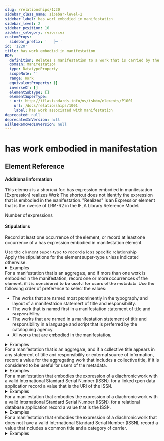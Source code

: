 ```yaml
---
slug: /relationships/1220
sidebar_class_name: sidebar-level-2
sidebar_label: has work embodied in manifestation
sidebar_level: 2
sidebar_position: 16
sidebar_category: resources
customProps:
  sidebar_prefix: '   ├─ '
id: '1220'
title: has work embodied in manifestation
RDF:
  definition: Relates a manifestation to a work that is carried by the manifestation.
  domain: Manifestation
  type: DatatypeProperty
  scopeNote: ''
  range: Work
  equivalentProperty: []
  inverseOf: []
  elementSubType: []
  elementSuperType:
  - uri: http://iflastandards.info/ns/isbdm/elements/P1001
    url: /docs/relationships/1001
    label: has work associated with manifestation
deprecated: null
deprecatedInVersion: null
willBeRemovedInVersion: null
---
```

# has work embodied in manifestation

## Element Reference
<ElementReference frontMatter={frontMatter} />

#### Additional information

<div className="guid">
This element is a shortcut for:
has expression embodied in manifestation [Expression] realizes Work
The shortcut does not identify the expression that is embodied in the manifestation. "Realizes" is an Expression element that is the inverse of LRM-R2 in the <InLink href="https://repository.ifla.org/handle/20.500.14598/40.2">IFLA Library Reference Model</InLink>.
</div>

<SeeAlso><InLink href="/docs/assess#p011">Number of expressions</InLink></SeeAlso>

#### Stipulations

<div className="stip">
  <Mandatory />
  
  Record at least one occurrence of the element, or record at least one occurrence of a <InLink href="/docs/relationships/1012">has expression embodied in manifestation</InLink> element.
</div>

<div className="stip">
  Use the element super-type to record a less specific relationship.
</div>

<div className="stip">
  Apply the stipulations for the element super-type unless indicated otherwise.
  
  <details>
  <summary>Examples</summary>
  
  | Property | Value |
  |:---------|:------|
  | has work embodied in manifestation | "束漫,1971-.图书馆阅读障碍症人群服务研究" |
  
  *[Full example: <InLink href="/docs/fullex/fx057">图书馆阅读障碍症人群服务研究 (2019; 图家图书馆出版社; 册)</InLink>.]*
  <hr />
  
  | Property | Value |
  |:---------|:------|
  | has work embodied in manifestation | "National Galleries of Scotland. Bridget Riley" |
  
  *[Full example: <InLink href="/docs/fullex/fx054">Bridget Riley (2019; National Galleries of Scotland; sheet)</InLink>.]*
  <hr />
  
  | Property | Value |
  |:---------|:------|
  | has work embodied in manifestation | "كليلة ودمنة (ابن المقفع، عبد الله، 720؟-756؟)" |
  
  *[Full example: <InLink href="/docs/fullex/fx024">كليلة ودمنة (1973؛ الشركة الوطنية للنشر والتوزيع؛ مجلد؛ غلاف مقوى)</InLink>.]*
  </details>
</div>

<div className="stip">
  For a manifestation that is an aggregate, and if more than one work is embodied in the manifestation, record one or more occurrences of the element, if it is considered to be useful for users of the metadata. Use the following order of preference to select the values:
  
  - The works that are named most prominently in the typography and layout of a manifestation statement of title and responsibility.
  - The work that is named first in a manifestation statement of title and responsibility.
  - The works that are named in a manifestation statement of title and responsibility in a language and script that is preferred by the cataloguing agency.
  - All works that are embodied in the manifestation.
  
  <details>
  <summary>Examples</summary>
  
  | Property | Value |
  |:---------|:------|
  | has work embodied in manifestation | http://viaf.org/viaf/720154801932256310009 |
  
  *[Full example: <InLink href="/docs/fullex/fx036">Secret library (2016; Michael O’Mara Books Limited; volume; case binding)</InLink>. This is the more prominent work in an augmented expression aggregate.]*
  </details>
</div>

<div className="stip">
  For a manifestation that is an aggregate, and if a collective title appears in any statement of title and responsibility or external source of information, record a value for the aggregating work that includes a collective title, if it is considered to be useful for users of the metadata.
  
  <details>
  <summary>Examples</summary>
  
  | Property | Value |
  |:---------|:------|
  | has work embodied in manifestation | "Hamilton, Gill. Open licensing for cultural heritage" |
  
  *[Full example: <InLink href="/docs/fullex/fx002">Open licensing for cultural heritage (2017; Facet Publishing; volume; perfect binding)</InLink>.]*
  <hr />
  
  | Property | Value |
  |:---------|:------|
  | has work embodied in manifestation | "كليلة ودمنة (بن المقفع، عبد الله)" |
  
  *[Full example: <InLink href="/docs/fullex/fx024">كليلة ودمنة (1973؛ الشركة الوطنية للنشر والتوزيع؛ مجلد؛ غلاف مقوى)</InLink>. The value is an authorized access point of an "anonymous classic".]*
  </details>
</div>

<div className="stip">
  For a manifestation that embodies the expression of a diachronic work with a valid International Standard Serial Number (ISSN), for a <span class="thatem">linked open data</span> application record a value that is the URI of the ISSN.
  
  <details>
  <summary>Examples</summary>
  
  | Property | Value |
  |:---------|:------|
  | has work embodied in manifestation | https://portal.issn.org/resource/ISSN/2520-5404 |
  
  *[Full example: <InLink href="/docs/fullex/fx052">Journal für Facility Management (2009-; Technische Universität Wien‏; online resource)</InLink>.]*
  </details>
</div>

<div className="stip">
  For a manifestation that embodies the expression of a diachronic work with a valid International Standard Serial Number (ISSN), for a <span class="thatem">relational database</span> application record a value that is the ISSN.
  
  <details>
  <summary>Examples</summary>
  
  | Property | Value |
  |:---------|:------|
  | has work embodied in manifestation | "ISSN 2813-2696" |
  
  *[Full example: <InLink href="/docs/fullex/fx015">myScience Canada (2008-; Scimetrica; online resource)</InLink>.]*
  <hr />
  
  | Property | Value |
  |:---------|:------|
  | has work embodied in manifestation | "ISSN 2167-3241" |
  
  *[Full example: <InLink href="/docs/fullex/fx006">RDA toolkit (2020-; RDA Copyright Holders; online resource)</InLink>.]*
  </details>
</div>

<div className="stip">
  For a manifestation that embodies the expression of a diachronic work that does not have a valid International Standard Serial Number (ISSN), record a value that includes a common title and a category of carrier.
  
  <details>
  <summary>Examples</summary>
  
  | Property | Value |
  |:---------|:------|
  | has work embodied in manifestation | "Springer handbooks of political science and international relations (online resource)" |
  
  *[Full example: <InLink href="/docs/fullex/fx038">Springer handbooks of political science and international relations (2022-; Springer; online resource)</InLink>.]*
  </details>
</div>
